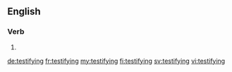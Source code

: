 ==English==

===Verb===
{{head|en|present participle}}

# {{present participle of|testify|lang=en}}

[[de:testifying]]
[[fr:testifying]]
[[my:testifying]]
[[fi:testifying]]
[[sv:testifying]]
[[vi:testifying]]